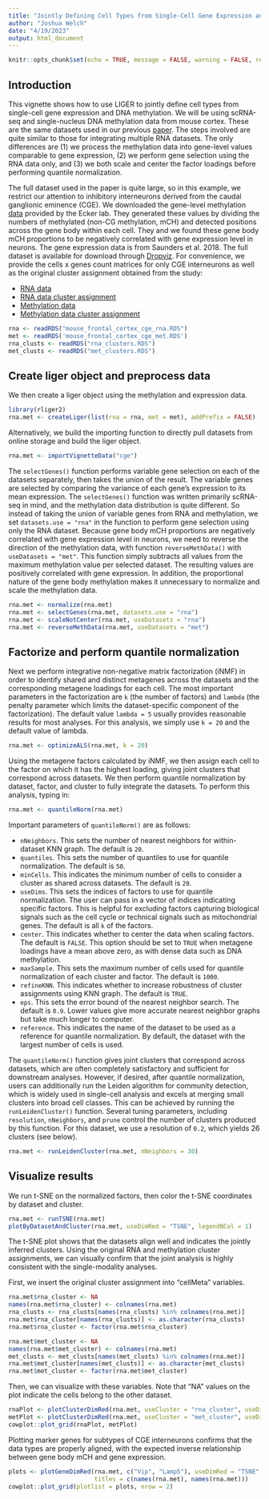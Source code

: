 ```yaml
---
title: "Jointly Defining Cell Types from Single-Cell Gene Expression and Methylation Data Using LIGER"
author: "Joshua Welch"
date: "4/19/2023"
output: html_document
---
```

    
```r
knitr::opts_chunk$set(echo = TRUE, message = FALSE, warning = FALSE, results = "hide")
```

## Introduction

This vignette shows how to use LIGER to jointly define cell types from single-cell gene expression and DNA methylation. We will be using scRNA-seq and single-nucleus DNA methylation data from mouse cortex. These are the same datasets used in our previous [paper](https://www.cell.com/cell/fulltext/S0092-8674(19)30504-5). The steps involved are quite similar to those for integrating multiple RNA datasets. The only differences are (1) we process the methylation data into gene-level values comparable to gene expression, (2) we perform gene selection using the RNA data only, and (3) we both scale and center the factor loadings before performing quantile normalization.

The full dataset used in the paper is quite large, so in this example, we restrict our attention to inhibitory interneurons derived from the caudal ganglionic eminence (CGE). We downloaded the gene-level methylation [data](https://brainome.ucsd.edu/annoj/brain_single_nuclei/) provided by the Ecker lab. They generated these values by dividing the numbers of methylated (non-CG methylation, mCH) and detected positions across the gene body within each cell. They and we found these gene body mCH proportions to be negatively correlated with gene expression level in neurons. The gene expression data is from Saunders et al. 2018. The full dataset is available for download through [Dropviz](http://dropviz.org/). For convenience, we provide the cells x genes count matrices for only CGE interneurons as well as the original cluster assignment obtained from the study:

- [RNA data](https://figshare.com/ndownloader/files/40222699)
- [RNA data cluster assignment](https://figshare.com/ndownloader/files/40223842)
- [Methylation data](https://figshare.com/ndownloader/files/40222702)
- [Methylation data cluster assignment](https://figshare.com/ndownloader/files/40223854)

```R
rna <- readRDS("mouse_frontal_cortex_cge_rna.RDS")
met <- readRDS('mouse_frontal_cortex_cge_met.RDS')
rna_clusts <- readRDS("rna_clusters.RDS")
met_clusts <- readRDS("met_clusters.RDS")
```

## Create liger object and preprocess data

We then create a liger object using the methylation and expression data. 

```R
library(rliger2)
rna.met <- createLiger(list(rna = rna, met = met), addPrefix = FALSE)
```

Alternatively, we build the importing function to directly pull datasets from online storage and build the liger object.

```R
rna.met <- importVignetteData("cge")
```

The `selectGenes()` function performs variable gene selection on each of the datasets separately, then takes the union of the result. The variable genes are selected by comparing the variance of each gene’s expression to its mean expression. The `selectGenes()` function was written primarily scRNA-seq in mind, and the methylation data distribution is quite different. So instead of taking the union of variable genes from RNA and methylation, we set `datasets.use = "rna"` in the function to perform gene selection using only the RNA dataset. Because gene body mCH proportions are negatively correlated with gene expression level in neurons, we need to reverse the direction of the methylation data, with function `reverseMethData()` with `useDatasets = "met"`. This function simply subtracts all values from the maximum methylation value per selected dataset. The resulting values are positively correlated with gene expression. In addition, the proportional nature of the gene body methylation makes it unnecessary to normalize and scale the methylation data. 

```R
rna.met <- normalize(rna.met)
rna.met <- selectGenes(rna.met, datasets.use = "rna")
rna.met <- scaleNotCenter(rna.met, useDatasets = "rna")
rna.met <- reverseMethData(rna.met, useDatasets = "met")
```

## Factorize and perform quantile normalization

Next we perform integrative non-negative matrix factorization (iNMF) in order to identify shared and distinct metagenes across the datasets and the corresponding metagene loadings for each cell. The most important parameters in the factorization are `k` (the number of factors) and `lambda` (the penalty parameter which limits the dataset-specific component of the factorization). The default value `lambda = 5` usually provides reasonable results for most analyses. For this analysis, we simply use `k = 20` and the default value of lambda.

```R
rna.met <- optimizeALS(rna.met, k = 20)
```

Using the metagene factors calculated by iNMF, we then assign each cell to the factor on which it has the highest loading, giving joint clusters that correspond across datasets. We then perform quantile normalization by dataset, factor, and cluster to fully integrate the datasets. To perform this analysis, typing in:

```R
rna.met <- quantileNorm(rna.met)
```

Important parameters of `quantileNorm()` are as follows:

- `nNeighbors`. This sets the number of nearest neighbors for within-dataset KNN graph. The default is `20`.
- `quantiles`. This sets the number of quantiles to use for quantile normalization. The default is `50`.
- `minCells`. This indicates the minimum number of cells to consider a cluster as shared across datasets. The default is `20`.
- `useDims`. This sets the indices of factors to use for quantile normalization. The user can pass in a vector of indices indicating specific factors. This is helpful for excluding factors capturing biological signals such as the cell cycle or technical signals such as mitochondrial genes. The default is all `k` of the factors. 
- `center`. This indicates whether to center the data when scaling factors. The default is `FALSE`. This option should be set to `TRUE` when metagene loadings have a mean above zero, as with dense data such as DNA methylation.
- `maxSample`. This sets the maximum number of cells used for quantile normalization of each cluster and factor. The default is `1000`.
- `refineKNN`. This indicates whether to increase robustness of cluster assignments using KNN graph. The default is `TRUE`.
- `eps`. This sets the error bound of the nearest neighbor search. The default is `0.9`. Lower values give more accurate nearest neighbor graphs but take much longer to computer.
- `reference`. This indicates the name of the dataset to be used as a reference for quantile normalization. By default, the dataset with the largest number of cells is used.

The `quantileNorm()` function gives joint clusters that correspond across datasets, which are often completely satisfactory and sufficient for downstream analyses. However, if desired, after quantile normalization, users can additionally run the Leiden algorithm for community detection, which is widely used in single-cell analysis and excels at merging small clusters into broad cell classes. This can be achieved by running the `runLeidenCluster()` function. Several tuning parameters, including `resolution`, `nNeighbors`, and `prune` control the number of clusters produced by this function. For this dataset, we use a resolution of `0.2`, which yields 26 clusters (see below).

```R
rna.met <- runLeidenCluster(rna.met, nNeighbors = 30)
```

## Visualize results

We run t-SNE on the normalized factors, then color the t-SNE coordinates by dataset and cluster.

```R
rna.met <- runTSNE(rna.met)
plotByDatasetAndCluster(rna.met, useDimRed = "TSNE", legendNCol = 1)
```

The t-SNE plot shows that the datasets align well and indicates the jointly inferred clusters. Using the original RNA and methylation cluster assignments, we can visually confirm that the joint analysis is highly consistent with the single-modality analyses.

First, we insert the original cluster assignment into "cellMeta" variables.

```R
rna.met$rna_cluster <- NA
names(rna.met$rna_cluster) <- colnames(rna.met)
rna_clusts <- rna_clusts[names(rna_clusts) %in% colnames(rna.met)]
rna.met$rna_cluster[names(rna_clusts)] <- as.character(rna_clusts)
rna.met$rna_cluster <- factor(rna.met$rna_cluster)

rna.met$met_cluster <- NA
names(rna.met$met_cluster) <- colnames(rna.met)
met_clusts <- met_clusts[names(met_clusts) %in% colnames(rna.met)]
rna.met$met_cluster[names(met_clusts)] <- as.character(met_clusts)
rna.met$met_cluster <- factor(rna.met$met_cluster)
```

Then, we can visualize with these variables. Note that "NA" values on the plot indicate the cells belong to the other dataset.

```R
rnaPlot <- plotClusterDimRed(rna.met, useCluster = "rna_cluster", useDimRed = "TSNE", legendNCol = 1)
metPlot <- plotClusterDimRed(rna.met, useCluster = "met_cluster", useDimRed = "TSNE")
cowplot::plot_grid(rnaPlot, metPlot)
```

Plotting marker genes for subtypes of CGE interneurons confirms that the data types are properly aligned, with the expected inverse relationship between gene body mCH and gene expression.

```R
plots <- plotGeneDimRed(rna.met, c("Vip", "Lamp5"), useDimRed = "TSNE", splitBy = "dataset",
                        titles = c(names(rna.met), names(rna.met)))
cowplot::plot_grid(plotlist = plots, nrow = 2)
```

